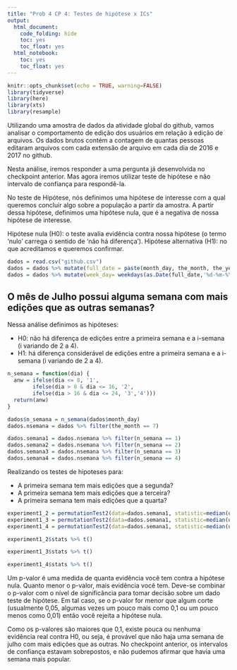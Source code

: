 ```yaml
---
title: "Prob 4 CP 4: Testes de hipótese x ICs"
output:
  html_document:
    code_folding: hide
    toc: yes
    toc_float: yes
  html_notebook:
    toc: yes
    toc_float: yes
---
```


```r
knitr::opts_chunk$set(echo = TRUE, warning=FALSE)
library(tidyverse)
library(here)
library(xts)
library(resample)
```

Utilizando uma amostra de dados da atividade global do github, vamos analisar o comportamento de edição dos usuários em relação à edição de arquivos. Os dados brutos contém a contagem de quantas pessoas editaram arquivos com cada extensão de arquivo em cada dia de 2016 e 2017 no github.

Nesta análise, iremos responder a uma pergunta já desenvolvida no checkpoint anterior. Mas agora iremos utilizar teste de hipótese e não intervalo de confiança para respondê-la.

No teste de Hipótese, nós definimos uma hipótese de interesse com a qual queremos concluir algo sobre a população a partir da amostra. A partir dessa hipótese, definimos uma hipótese nula, que é a negativa de nossa hipótese de interesse.

Hipótese nula (H0): o teste avalia evidência contra nossa hipótese (o termo 'nulo' carrega o sentido de 'não há diferença').
Hipótese alternativa (H1): no que acreditamos e queremos confirmar.

```r
dados = read.csv("github.csv")
dados = dados %>% mutate(full_date = paste(month_day, the_month, the_year, sep = '-'))
dados = dados %>% mutate(week_day= weekdays(as.Date(full_date,'%d-%m-%Y')))
```

## O mês de Julho possui alguma semana com mais edições que as outras semanas?

Nessa análise definimos as hipóteses:

* H0: não há diferença de edições entre a primeira semana e a i-semana (i variando de 2 a 4). 
* H1: há diferença considerável de edições entre a primeira semana e a i-semana (i variando de 2 a 4).

```r
n_semana = function(dia) {
  anw = ifelse(dia <= 8, '1', 
        ifelse(dia > 8 & dia <= 16, '2',
        ifelse(dia > 16 & dia <= 24, '3','4')))
  return(anw)
}

dados$n_semana = n_semana(dados$month_day)
dados.nsemana = dados %>% filter(the_month == 7)
```

```r
dados.semana1 = dados.nsemana %>% filter(n_semana == 1)
dados.semana2 = dados.nsemana %>% filter(n_semana == 2)
dados.semana3 = dados.nsemana %>% filter(n_semana == 3)
dados.semana4 = dados.nsemana %>% filter(n_semana == 4)
```

Realizando os testes de hipoteses para:

* A primeira semana tem mais edições que a segunda?
* A primeira semana tem mais edições que a terceira?
* A primeira semana tem mais edições que a quarta?

```r
experiment1_2 = permutationTest2(data=dados.semana1, statistic=median(users), data2=dados.semana2)
experiment1_3 = permutationTest2(data=dados.semana1, statistic=median(users), data2=dados.semana3)
experiment1_4 = permutationTest2(data=dados.semana1, statistic=median(users), data2=dados.semana4)
```

```r
experiment1_2$stats %>% t()

experiment1_3$stats %>% t()

experiment1_4$stats %>% t()
```

Um p-valor é uma medida de quanta evidência você tem contra a hipótese nula. Quanto menor o p-valor, mais evidência você tem. Deve-se combinar o p-valor com o nível de significância para tomar decisão sobre um dado teste de hipótese. Em tal caso, se o p-valor for menor que algum corte (usualmente 0,05, algumas vezes um pouco mais como 0,1 ou um pouco menos como 0,01) então você rejeita a hipótese nula.

Como os p-valores são maiores que 0,1, existe pouca ou nenhuma evidência real contra H0, ou seja, é provável que não haja uma semana de julho com mais edições que as outras. No checkpoint anterior, os intervalos de confiança estavam sobrepostos, e não pudemos afirmar que havia uma semana mais popular.